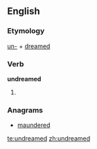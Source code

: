 ==English==

===Etymology===
[[un-]] + [[dreamed]]

===Verb===
'''undreamed'''

# {{alternative spelling of|undreamt}}

===Anagrams===
* [[maundered#English|maundered]]

[[te:undreamed]]
[[zh:undreamed]]